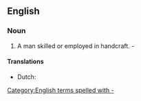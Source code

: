 ==English==

===Noun===
{{en-noun|head=[[handi]]-[[craftsman]]|handi-craftsmen}}

# A man skilled or employed in handcraft. - {{w|Francis Bacon}}

====Translations====
{{trans-top|man skilled or employed in handicraft}}
* Dutch: {{t+|nl|ambachtsman|m}}
{{trans-mid}}
{{trans-bottom}}
[[Category:English terms spelled with -]]